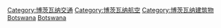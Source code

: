 {{Commonscat|Airports in Botswana}}

[[Category:博茨瓦纳交通|Category:博茨瓦纳交通]]
[[Category:博茨瓦纳航空|Category:博茨瓦纳航空]]
[[Category:博茨瓦纳建筑物|Category:博茨瓦纳建筑物]]
[[Category:各國機場|Botswana]]
[[Category:非洲各國機場|Botswana]]